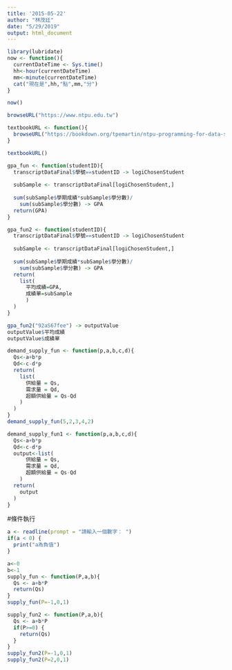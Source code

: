 ```yaml
---
title: '2015-05-22'
author: "林茂廷"
date: "5/29/2019"
output: html_document
---
```


```r
library(lubridate)
now <- function(){
  currentDateTime <- Sys.time()
  hh<-hour(currentDateTime)
  mm<-minute(currentDateTime)
  cat("現在是",hh,"點",mm,"分")
}
```


```r
now()
```


```r
browseURL("https://www.ntpu.edu.tw")
```


```r
textbookURL <- function(){
  browseURL("https://bookdown.org/tpemartin/ntpu-programming-for-data-science/")
}
```


```r
textbookURL()
```


```r
gpa_fun <- function(studentID){
  transcriptDataFinal$學號==studentID -> logiChosenStudent
  
  subSample <- transcriptDataFinal[logiChosenStudent,]
  
  sum(subSample$學期成績*subSample$學分數)/
    sum(subSample$學分數) -> GPA
  return(GPA)
}
```


```r
gpa_fun2 <- function(studentID){
  transcriptDataFinal$學號==studentID -> logiChosenStudent
  
  subSample <- transcriptDataFinal[logiChosenStudent,]
  
  sum(subSample$學期成績*subSample$學分數)/
    sum(subSample$學分數) -> GPA
  return(
    list(
      平均成績=GPA,
      成績單=subSample
      )
  )
}
```


```r
gpa_fun2("92aS67fee") -> outputValue
outputValue$平均成績
outputValue$成績單
```


```r
demand_supply_fun <- function(p,a,b,c,d){
  Qs<-a+b*p
  Qd<-c-d*p
  return(
    list(
      供給量 = Qs,
      需求量 = Qd,
      超額供給量 = Qs-Qd
    )
  )
}
demand_supply_fun(5,2,3,4,2)
```


```r
demand_supply_fun1 <- function(p,a,b,c,d){
  Qs<-a+b*p
  Qd<-c-d*p
  output<-list(
      供給量 = Qs,
      需求量 = Qd,
      超額供給量 = Qs-Qd
    ) 
  return(
    output
  )
}
```


#條件執行
```r
a <- readline(prompt = "請輸入一個數字： ")
if(a < 0) {
  print("a為負值")
}
```


```r
a<-0
b<-1
supply_fun <- function(P,a,b){
  Qs <- a+b*P
  return(Qs)
}
supply_fun(P=-1,0,1)
```


```r
supply_fun2 <- function(P,a,b){
  Qs <- a+b*P
  if(P>=0) {
    return(Qs)
  }
}
supply_fun2(P=-1,0,1)
supply_fun2(P=2,0,1)
```

